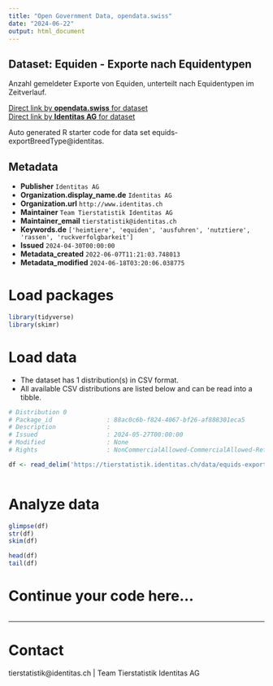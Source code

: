 ```yaml
---
title: "Open Government Data, opendata.swiss"
date: "2024-06-22"
output: html_document
---
```


## Dataset: Equiden - Exporte nach Equidentypen

Anzahl gemeldeter Exporte von Equiden, unterteilt nach Equidentypen im Zeitverlauf. 

[Direct link by **opendata.swiss** for dataset](https://opendata.swiss/de/dataset/equiden-exporte-nach-equidentypen)<br>
[Direct link by **Identitas AG** for dataset](https://tierstatistik.identitas.ch/)

Auto generated R starter code for data set equids-exportBreedType@identitas.

## Metadata

- **Publisher** `Identitas AG`
- **Organization.display_name.de** `Identitas AG`
- **Organization.url** `http://www.identitas.ch`
- **Maintainer** `Team Tierstatistik Identitas AG`
- **Maintainer_email** `tierstatistik@identitas.ch`
- **Keywords.de** `['heimtiere', 'equiden', 'ausfuhren', 'nutztiere', 'rassen', 'ruckverfolgbarkeit']`
- **Issued** `2024-04-30T00:00:00`
- **Metadata_created** `2022-06-07T11:21:03.748013`
- **Metadata_modified** `2024-06-18T03:20:06.038775`


# Load packages

```r

library(tidyverse)
library(skimr)

```

# Load data

-   The dataset has 1 distribution(s) in CSV format.
-   All available CSV distributions are listed below and can be read into a tibble.

```r

# Distribution 0
# Package_id               : 88ac0c6b-f824-4067-bf26-af888301eca5
# Description              : 
# Issued                   : 2024-05-27T00:00:00
# Modified                 : None
# Rights                   : NonCommercialAllowed-CommercialAllowed-ReferenceRequired

df <- read_delim('https://tierstatistik.identitas.ch/data/equids-exportBreedType.csv')



```

# Analyze data

```r

glimpse(df)
str(df)
skim(df)

head(df)
tail(df)

```

# Continue your code here...

```r

```

------------------------------------------------------------------------

# Contact

tierstatistik@identitas.ch | Team Tierstatistik Identitas AG
